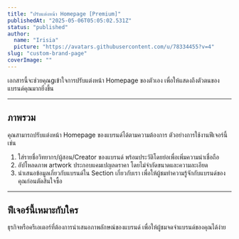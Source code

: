 ```yaml
---
title: "ปรับแต่งหน้า Homepage [Premium]"
publishedAt: "2025-05-06T05:05:02.531Z"
status: "published"
author:
  name: "Irisia"
  picture: "https://avatars.githubusercontent.com/u/78334455?v=4"
slug: "custom-brand-page"
coverImage: ""
---
```


เอกสารนี้จะช่วยคุณgเข้าใจการปรับแต่งหน้า Homepage ของตัวเอง เพื่อให้แสดงถึงตัวตนของแบรนด์คุณมากยิ่งขึ้น

---

## ภาพรวม

คุณสามารถปรับแต่งหน้า Homepage ของแบรนด์ได้ตามความต้องการ ตัวอย่างการใช้งานฟีเจอร์นี้ เช่น

1. ใส่รายชื่อวิทยากร/ผู้สอน/Creator ของแบรนด์ พร้อมประวัติโดยย่อเพื่อเพิ่มความน่าเชื่อถือ
2. อัปโหลดภาพ artwork ประกอบแคมเปญลดราคา โดยไม่จำกัดขนาดและความละเอียด
3. นำเสนอข้อมูลเกี่ยวกับแบรนด์ใน Section เกี่ยวกับเรา เพื่อให้ผู้ชมทำความรู้จักกับแบรนด์ของคุณก่อนตัดสินใจซื้อ

---

## ฟีเจอร์นี้เหมาะกับใคร

ธุรกิจหรือครีเอเตอร์ที่ต้องการนำเสนอภาพลักษณ์ของแบรนด์ เพื่อให้ผู้ชมจดจำแบรนด์ของคุณได้ง่าย
